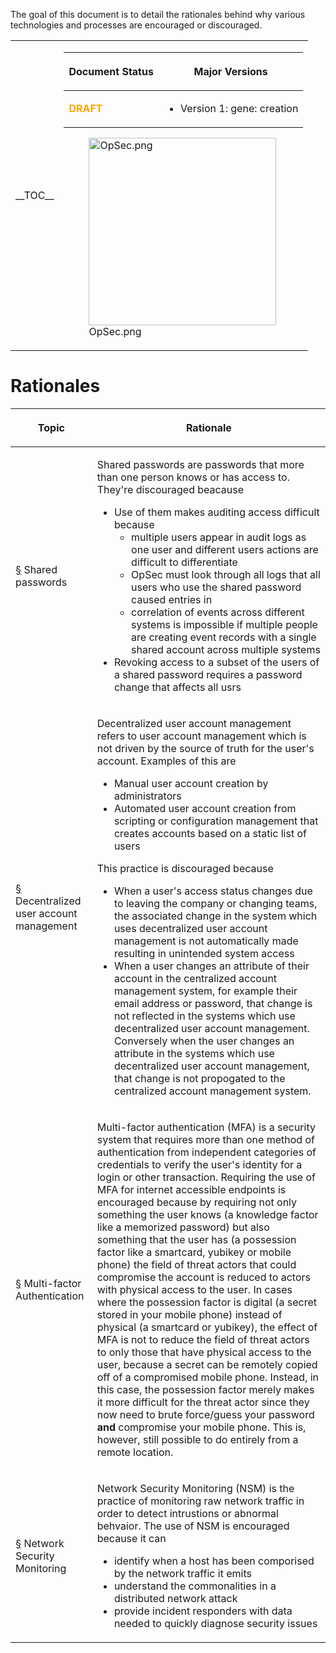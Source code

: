 The goal of this document is to detail the rationales behind why various technologies and processes are encouraged or discouraged.

<table><tr>
<td><div style="float:left;" class="toclimit-3">__TOC__</div></td>
<td valign="top">
{| class="wikitable"
|-
! Document Status !! Major Versions
|- 
|  <span style="color:orange;">'''DRAFT'''</span> ||
* Version 1: gene: creation
|}
[[File:OpSec.png|right|300px]]
</td>
</tr></table>

= Rationales =
{| class="wikitable"
!Topic
!Rationale
|-
|<div id="shared-passwords">[[#shared-passwords|§]] Shared passwords</div>
|Shared passwords are passwords that more than one person knows or has access to. They're discouraged beacause
* Use of them makes auditing access difficult because
** multiple users appear in audit logs as one user and different users actions are difficult to differentiate
** OpSec must look through all logs that all users who use the shared password caused entries in
** correlation of events across different systems is impossible if multiple people are creating event records with a single shared account across multiple systems
* Revoking access to a subset of the users of a shared password requires a password change that affects all usrs
|-
|<div id="decentralized-user-account-management">[[#decentralized-user-account-management|§]] Decentralized user account management</div>
|Decentralized user account management refers to user account management which is not driven by the source of truth for the user's account. Examples of this are
* Manual user account creation by administrators
* Automated user account creation from scripting or configuration management that creates accounts based on a static list of users
This practice is discouraged because
* When a user's access status changes due to leaving the company or changing teams, the associated change in the system which uses decentralized user account management is not automatically made resulting in unintended system access
* When a user changes an attribute of their account in the centralized account management system, for example their email address or password, that change is not reflected in the systems which use decentralized user account management. Conversely when the user changes an attribute in the systems which use decentralized user account management, that change is not propogated to the centralized account management system.
|-
|<div id="mfa">[[#mfa|§]] Multi-factor Authentication</div>
|Multi-factor authentication (MFA) is a security system that requires more than one method of authentication from independent categories of credentials to verify the user's identity for a login or other transaction. Requiring the use of MFA for internet accessible endpoints is encouraged because by requiring not only something the user knows (a knowledge factor like a memorized password) but also something that the user has (a possession factor like a smartcard, yubikey or mobile phone) the field of threat actors that could compromise the account is reduced to actors with physical access to the user. In cases where the possession factor is digital (a secret stored in your mobile phone) instead of physical (a smartcard or yubikey), the effect of MFA is not to reduce the field of threat actors to only those that have physical access to the user, because a secret can be remotely copied off of a compromised mobile phone. Instead, in this case, the possession factor merely makes it more difficult for the threat actor since they now need to brute force/guess your password '''and''' compromise your mobile phone. This is, however, still possible to do entirely from a remote location.
|-
|<div id="nsm">[[#nsm|§]] Network Security Monitoring</div>
|Network Security Monitoring (NSM) is the practice of monitoring raw network traffic in order to detect intrustions or abnormal behvaior. The use of NSM is encouraged because it can
* identify when a host has been comporised by the network traffic it emits
* understand the commonalities in a distributed network attack
* provide incident responders with data needed to quickly diagnose security issues
|}
